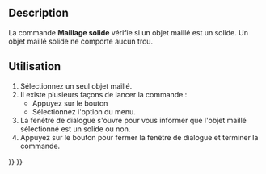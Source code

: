 <languages/>

{{Docnav/fr
|[[Mesh_CurvatureInfo/fr|Informations sur la courbure]]
|[[Mesh_BoundingBox/fr|Boîte englobante]]
|[[Mesh_Workbench/fr|Atelier Mesh]]
|IconL=Mesh_CurvatureInfo.svg
|IconR=Mesh_BoundingBox.svg
|IconC=Workbench_Mesh.svg
}}

<div class="mw-translate-fuzzy">
{{GuiCommand/fr
|Name=Mesh EvaluateSolid
|Name/fr=Mesh Maillage solide
|MenuLocation=Maillages → Analyser → Vérifier si le maillage est un solide
|Workbenches=[[Mesh_Workbench/fr|Mesh]]
|SeeAlso=[[Arch_SelectNonSolidMeshes/fr|Arch Sélection de maillages non-manifold]]
}}
</div>

==Description==

La commande '''Maillage solide''' vérifie si un objet maillé est un solide. Un objet maillé solide ne comporte aucun trou.

<span id="Usage"></span>
==Utilisation==

<div class="mw-translate-fuzzy">
# Sélectionnez un seul objet maillé.
# Il existe plusieurs façons de lancer la commande :
#* Appuyez sur le bouton {{Button|[[Image:Mesh_EvaluateSolid.svg|16px]] [[Mesh_EvaluateSolid/fr|Vérifier si le maillage est un solide]]}}
#* Sélectionnez l'option {{MenuCommand|Maillages → Analyser → [[Image:Mesh_EvaluateSolid.svg|16px]] Vérifier si le maillage est un solide}} du menu.
# La fenêtre de dialogue {{MenuCommand|Maillage solide}} s'ouvre pour vous informer que l'objet maillé sélectionné est un solide ou non.
# Appuyez sur le bouton {{Button|OK}} pour fermer la fenêtre de dialogue et terminer la commande.
</div>


{{Docnav/fr
|[[Mesh_CurvatureInfo/fr|Informations sur la courbure]]
|[[Mesh_BoundingBox/fr|Boîte englobante]]
|[[Mesh_Workbench/fr|Atelier Mesh]]
|IconL=Mesh_CurvatureInfo.svg
|IconR=Mesh_BoundingBox.svg
|IconC=Workbench_Mesh.svg
}}

{{Mesh Tools navi{{#translation:}}}}
{{Userdocnavi{{#translation:}}}}
{{clear}}